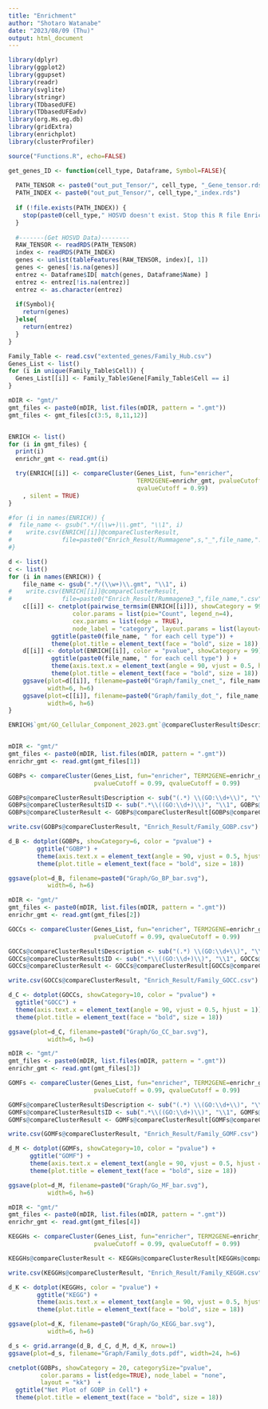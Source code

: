 ---
title: "Enrichment"
author: "Shotaro Watanabe"
date: "2023/08/09 (Thu)"
output: html_document
---

```{r library, warning=FALSE}
library(dplyr)
library(ggplot2)
library(ggupset)
library(readr)
library(svglite)
library(stringr)
library(TDbasedUFE)
library(TDbasedUFEadv)
library(org.Hs.eg.db)
library(gridExtra)
library(enrichplot)
library(clusterProfiler)
```

```{r functions}
source("Functions.R", echo=FALSE)

get_genes_ID <- function(cell_type, Dataframe, Symbol=FALSE){
  
  PATH_TENSOR <- paste0("out_put_Tensor/", cell_type, "_Gene_tensor.rds")
  PATH_INDEX <- paste0("out_put_Tensor/", cell_type,"_index.rds")
  
  if (!file.exists(PATH_INDEX)) {
    stop(paste0(cell_type," HOSVD doesn't exist. Stop this R file Enrich.R."))
  }
  
  #-------(Get HOSVD Data)-------- 
  RAW_TENSOR <- readRDS(PATH_TENSOR)
  index <- readRDS(PATH_INDEX)
  genes <- unlist(tableFeatures(RAW_TENSOR, index)[, 1])
  genes <- genes[!is.na(genes)]
  entrez <- Dataframe$ID[ match(genes, Dataframe$Name) ]
  entrez <- entrez[!is.na(entrez)]
  entrez <- as.character(entrez)
  
  if(Symbol){
    return(genes)
  }else{
    return(entrez)
  }
}

```

```{r set data}
Family_Table <- read.csv("extented_genes/Family_Hub.csv")
Genes_List <- list()
for (i in unique(Family_Table$Cell)) {
  Genes_List[[i]] <- Family_Table$Gene[Family_Table$Cell == i]
}
```

```{r enrichR to cluster}

mDIR <- "gmt/"
gmt_files <- paste0(mDIR, list.files(mDIR, pattern = ".gmt"))
gmt_files <- gmt_files[c(3:5, 8,11,12)]


ENRICH <- list()
for (i in gmt_files) {
  print(i)
  enrichr_gmt <- read.gmt(i)

  try(ENRICH[[i]] <- compareCluster(Genes_List, fun="enricher", 
                                    TERM2GENE=enrichr_gmt, pvalueCutoff = 0.01,
                                    qvalueCutoff = 0.99)
    , silent = TRUE)
}

#for (i in names(ENRICH)) {
#  file_name <- gsub(".*/(\\w+)\\.gmt", "\\1", i)
#    write.csv(ENRICH[[i]]@compareClusterResult, 
#              file=paste0("Enrich_Result/Rummagene",s,"_",file_name,".csv"))
#}

d <- list()
c <- list()
for (i in names(ENRICH)) {
    file_name <- gsub(".*/(\\w+)\\.gmt", "\\1", i)
#    write.csv(ENRICH[[i]]@compareClusterResult, 
#              file=paste0("Enrich_Result/Rummagene3_",file_name,".csv"))
    c[[i]] <- cnetplot(pairwise_termsim(ENRICH[[i]]), showCategory = 99, 
                  color.params = list(pie="Count", legend_n=4), 
                  cex.params = list(edge = TRUE), 
                  node_label = "category", layout.params = list(layout="kk")) + 
            ggtitle(paste0(file_name, " for each cell type")) + 
            theme(plot.title = element_text(face = "bold", size = 18))
    d[[i]] <- dotplot(ENRICH[[i]], color = "pvalue", showCategory = 99) + 
            ggtitle(paste0(file_name, " for each cell type") ) + 
            theme(axis.text.x = element_text(angle = 90, vjust = 0.5, hjust = 1)) +
            theme(plot.title = element_text(face = "bold", size = 18))
    ggsave(plot=d[[i]], filename=paste0("Graph/family_cnet_", file_name, ".svg"), 
           width=6, h=6)
    ggsave(plot=c[[i]], filename=paste0("Graph/family_dot_", file_name, ".svg"), 
           width=6, h=6)
}

ENRICH$`gmt/GO_Cellular_Component_2023.gmt`@compareClusterResult$Description <- sub("(.*) \\(GO:\\d+\\)", "\\1", ENRICH$`gmt/GO_Cellular_Component_2023.gmt`@compareClusterResult$Description)



```

```{r List_GOBP}
mDIR <- "gmt/"
gmt_files <- paste0(mDIR, list.files(mDIR, pattern = ".gmt"))
enrichr_gmt <- read.gmt(gmt_files[1])

GOBPs <- compareCluster(Genes_List, fun="enricher", TERM2GENE=enrichr_gmt,
                        pvalueCutoff = 0.99, qvalueCutoff = 0.99)

GOBPs@compareClusterResult$Description <- sub("(.*) \\(GO:\\d+\\)", "\\1", GOBPs@compareClusterResult$Description)
GOBPs@compareClusterResult$ID <- sub(".*\\((GO:\\d+)\\)", "\\1", GOBPs@compareClusterResult$ID)
GOBPs@compareClusterResult <- GOBPs@compareClusterResult[GOBPs@compareClusterResult$pvalue < 0.01,]

write.csv(GOBPs@compareClusterResult, "Enrich_Result/Family_GOBP.csv")

d_B <- dotplot(GOBPs, showCategory=6, color = "pvalue") + 
        ggtitle("GOBP") + 
        theme(axis.text.x = element_text(angle = 90, vjust = 0.5, hjust = 1)) +
        theme(plot.title = element_text(face = "bold", size = 18))

ggsave(plot=d_B, filename=paste0("Graph/Go_BP_bar.svg"), 
           width=6, h=6)
```

```{r List_GOCC}

mDIR <- "gmt/"
gmt_files <- paste0(mDIR, list.files(mDIR, pattern = ".gmt"))
enrichr_gmt <- read.gmt(gmt_files[2])

GOCCs <- compareCluster(Genes_List, fun="enricher", TERM2GENE=enrichr_gmt,
                        pvalueCutoff = 0.99, qvalueCutoff = 0.99)

GOCCs@compareClusterResult$Description <- sub("(.*) \\(GO:\\d+\\)", "\\1", GOCCs@compareClusterResult$Description)
GOCCs@compareClusterResult$ID <- sub(".*\\((GO:\\d+)\\)", "\\1", GOCCs@compareClusterResult$ID)
GOCCs@compareClusterResult <- GOCCs@compareClusterResult[GOCCs@compareClusterResult$pvalue < 0.01,]

write.csv(GOCCs@compareClusterResult, "Enrich_Result/Family_GOCC.csv")

d_C <- dotplot(GOCCs, showCategory=10, color = "pvalue") + 
  ggtitle("GOCC") + 
  theme(axis.text.x = element_text(angle = 90, vjust = 0.5, hjust = 1)) +
  theme(plot.title = element_text(face = "bold", size = 18))

ggsave(plot=d_C, filename=paste0("Graph/Go_CC_bar.svg"), 
           width=6, h=6)
```

```{r List_GOMF}

mDIR <- "gmt/"
gmt_files <- paste0(mDIR, list.files(mDIR, pattern = ".gmt"))
enrichr_gmt <- read.gmt(gmt_files[3])

GOMFs <- compareCluster(Genes_List, fun="enricher", TERM2GENE=enrichr_gmt,
                        pvalueCutoff = 0.99, qvalueCutoff = 0.99)

GOMFs@compareClusterResult$Description <- sub("(.*) \\(GO:\\d+\\)", "\\1", GOMFs@compareClusterResult$Description)
GOMFs@compareClusterResult$ID <- sub(".*\\((GO:\\d+)\\)", "\\1", GOMFs@compareClusterResult$ID)
GOMFs@compareClusterResult <- GOMFs@compareClusterResult[GOMFs@compareClusterResult$pvalue < 0.01,]

write.csv(GOMFs@compareClusterResult, "Enrich_Result/Family_GOMF.csv")

d_M <- dotplot(GOMFs, showCategory=10, color = "pvalue") + 
      ggtitle("GOMF") + 
      theme(axis.text.x = element_text(angle = 90, vjust = 0.5, hjust = 1)) +
      theme(plot.title = element_text(face = "bold", size = 18))

ggsave(plot=d_M, filename=paste0("Graph/Go_MF_bar.svg"), 
           width=6, h=6)
```

```{r List_KEGG_Human}

mDIR <- "gmt/"
gmt_files <- paste0(mDIR, list.files(mDIR, pattern = ".gmt"))
enrichr_gmt <- read.gmt(gmt_files[4])

KEGGHs <- compareCluster(Genes_List, fun="enricher", TERM2GENE=enrichr_gmt,
                        pvalueCutoff = 0.99, qvalueCutoff = 0.99)

KEGGHs@compareClusterResult <- KEGGHs@compareClusterResult[KEGGHs@compareClusterResult$pvalue < 0.01,]

write.csv(KEGGHs@compareClusterResult, "Enrich_Result/Family_KEGGH.csv")

d_K <- dotplot(KEGGHs, color = "pvalue") + 
        ggtitle("KEGG") + 
        theme(axis.text.x = element_text(angle = 90, vjust = 0.5, hjust = 1)) +
        theme(plot.title = element_text(face = "bold", size = 18))

ggsave(plot=d_K, filename=paste0("Graph/Go_KEGG_bar.svg"), 
           width=6, h=6)
```

```{r plot}

d_s <- grid.arrange(d_B, d_C, d_M, d_K, nrow=1)
ggsave(plot=d_s, filename="Graph/Family_dots.pdf", width=24, h=6)

```

```{r}

cnetplot(GOBPs, showCategory = 20, categorySize="pvalue",
         color.params = list(edge=TRUE), node_label = "none",
         layout = "kk")  + 
  ggtitle("Net Plot of GOBP in Cell") + 
  theme(plot.title = element_text(face = "bold", size = 18))


```

